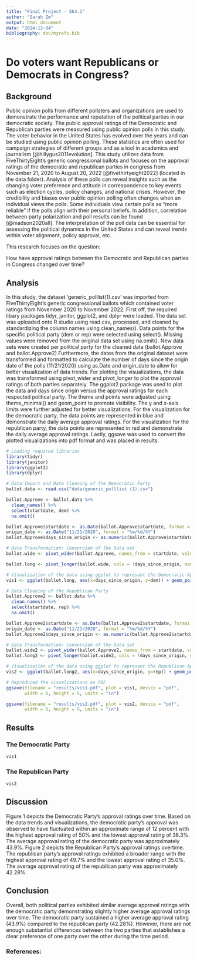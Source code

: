 ```yaml
---
title: "Final Project - SK4.1"
author: "Sarah Im" 
output: html_document
date: "2024-12-04"
bibliography: doc/myrefs.bib
---
```


# Do voters want Republicans or Democrats in Congress? 

## Background

Public opinion polls from different pollsters and organizations are used to demonstrate the performance and reputation of the political parties in our democratic society. 
The public approval ratings of the Democratic and Republican parties were measured using public opinion polls in this study. The voter behavior in the United States has evolved over the years and can be studied using public opinion polling. These statistics are often used for campaign strategies of different groups and as a tool in academics and journalism [@hillygus2011evolution]. This study utilizes data from FiveThirtyEight’s generic congressional ballots and focuses on the approval ratings of the democratic and republican parties in congress from November 21, 2020 to August 20, 2022 [@fivethirtyeight2022] (located in the data folder). Analysis of these polls can reveal insights such as the changing voter preference and attitude in correspondence to key events such as election cycles, policy changes, and national crises. However, the credibility and biases over public opinion polling often changes when an individual views the polls. Some individuals view certain polls as “more reliable” if the polls align with their personal beliefs. In addition, correlation between party polarization and poll results can be found [@madson2020all]. The interpretation of the poll data can be essential for assessing the political dynamics in the United States and can reveal trends within voter alignment, policy approval, etc. 

This research focuses on the question: 

How have approval ratings between the Democratic and Republican parties in Congress changed over time? 

## Analysis 

In this study, the dataset 'generic_polllist(1).csv' was imported from FiveThirtyEight’s generic congressional ballots which contained voter ratings from November 2020 to November 2022. First off, the required libary packsges tidyr, janitor, ggplot2, and dplyr were loaded. The data set was uploaded onto R studio using read.csv, processed, and cleaned by standardizing the column names using clean_names(). Data points for the specific political party (dem or rep) were selected using select(). Missing values were removed from the original data set using na.omit(). New data sets were created per political party for the cleaned data (ballot.Approve and ballot.Approve2) Furthermore, the dates from the original dataset were transformed and formatted to calculate the number of days since the origin date of the polls (11/21/2020) using as.Date and origin_date to allow for better visualization of data trends. For plotting the visualizations, the data was transformed using pivot_wider and pivot_longer to plot the approval ratings of both parties separately. The ggplot2 package was used to plot the data and days since origin versus the approval ratings for each respected political party. The theme and points were adjusted using theme_minimal() and geom_point to promote visibility. The y and x-axis limits were further adjusted for better visualizations. For the visualization for the democratic party, the data points are represented in blue and demonstrate the daily average approval ratings. For the visualization for the republican party, the data points are represented in red and demonstrate the daily average approval ratings. Lastly, ggsave was used to convert the plotted visualizations into pdf format and was placed in results. 



```r
# Loading required libraries
library(tidyr)
library(janitor)
library(ggplot2)
library(dplyr)
```

```r
# Data Import and Data Cleaning of the Democratic Party 
ballot.data <- read.csv("data/generic_polllist (1).csv")

ballot.Approve <- ballot.data %>%
  clean_names() %>%
  select(startdate, dem) %>%
  na.omit()

ballot.Approve$startdate <- as.Date(ballot.Approve$startdate, format = "%m/%d/%Y")
origin_date <- as.Date("11/21/2020", format = "%m/%d/%Y")
ballot.Approve$days_since_origin <- as.numeric(ballot.Approve$startdate - origin_date)
```


```r
# Data Transformation: Conversion of the Data set 
ballot.wide <- pivot_wider(ballot.Approve, names_from = startdate, values_from = dem, values_fn=mean) 

ballot.long <- pivot_longer(ballot.wide, cols = !days_since_origin, names_to = "startdate", values_to = "dem")
```



```r
# Visualization of the data using ggplot to represent the Democratic Approval Rates
vis1 <- ggplot(ballot.long, aes(x=days_since_origin, y=dem)) + geom_point(color = "blue", pch=19, alpha=0.5) + labs(x = "Days Since Origin of Polls (11/21/20)", y = "Approval Rating from Polls (%)", title = "Approval of Democratic Party in Congress Over Time") + theme_minimal() + theme(plot.title = element_text(hjust = 0.5)) + ylim(35,50)
```


```r
# Data Cleaning of the Republican Party 
ballot.Approve2 <- ballot.data %>%
  clean_names() %>%
  select(startdate, rep) %>%
  na.omit()

ballot.Approve2$startdate <- as.Date(ballot.Approve2$startdate, format = "%m/%d/%Y")
origin_date <- as.Date("11/21/2020", format = "%m/%d/%Y")
ballot.Approve2$days_since_origin <- as.numeric(ballot.Approve2$startdate - origin_date)
```


```r
# Data Transformation: Conversion of the Data set  
ballot.wide2 <- pivot_wider(ballot.Approve2, names_from = startdate, values_from = rep, values_fn=mean) 
ballot.long2 <- pivot_longer(ballot.wide2, cols = !days_since_origin, names_to = "startdate", values_to = "rep") 
```


```r
# Visualization of the data using ggplot to represent the Republican Approval Rates
vis2 <- ggplot(ballot.long2, aes(x=days_since_origin, y=rep)) + geom_point(color = "red", pch=19, alpha=0.5) + labs(x = "Days Since Origin of Polls (11/21/20)", y = "Approval Rating from Polls (%)", title = "Approval of Republican Party in Congress Over Time") + theme_minimal() + theme(plot.title = element_text(hjust = 0.5))
```


```r
# Reproduced the visualizations as PDF
ggsave(filename = "results/vis1.pdf", plot = vis1, device = "pdf", 
       width = 6, height = 5, units = "in")

ggsave(filename = "results/vis2.pdf", plot = vis2, device = "pdf", 
       width = 6, height = 5, units = "in")


```

## Results 

### The Democratic Party 

```r

vis1
```

### The Republican Party

```r

vis2
```


## Discussion 

Figure 1 depicts the Democratic Party's approval ratings over time. Based on the data trends and visualizations, the democratic party’s approval was observed to have fluctuated within an approximate range of 12 percent with the highest approval rating of 50% and the lowest approval rating of 38.3%. The average approval rating of the democratic party was approximately 43.9%. Figure 2 depicts the Republican Party's approval ratings overtime. The republican party’s approval ratings exhibited a broader range with the highest approval rating of 49.7% and the lowest approval rating of 35.0%. The average approval rating of the republican party was approximately 42.28%. 

## Conclusion 

Overall, both political parties exhibited similar average approval ratings with the democratic party demonstrating slightly higher average approval ratings over time. The democratic party sustained a higher average approval rating (43.9%) compared to the republican party (42.28%). However, there are not enough substantial differences between the two parties that establishes a clear preference of one party over the other during the time period. 


### References: 